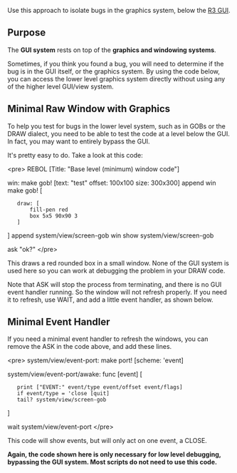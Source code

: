 Use this approach to isolate bugs in the graphics system, below the [[R3 GUI]].

==Purpose==

The '''GUI system''' rests on top of the '''graphics and windowing systems'''.

Sometimes, if you think you found a bug, you will need to determine if the bug is in the GUI itself, or the graphics system. By using the code below, you can access the lower level graphics system directly without using any of the higher level GUI/view system.

==Minimal Raw Window with Graphics==

To help you test for bugs in the lower level system, such as in GOBs or the DRAW dialect, you need to be able to test the code at a level below the GUI. In fact, you may want to entirely bypass the GUI.

It's pretty easy to do. Take a look at this code:

&lt;pre&gt;
REBOL [Title: &quot;Base level (minimum) window code&quot;]

win: make gob! [text: &quot;test&quot; offset: 100x100 size: 300x300]
append win make gob! [
    draw: [
        fill-pen red
        box 5x5 90x90 3
    ]
]
append system/view/screen-gob win
show system/view/screen-gob

ask &quot;ok?&quot;
&lt;/pre&gt;

This draws a red rounded box in a small window. None of the GUI system is used here so you can work at debugging the problem in your DRAW code.

Note that ASK will stop the process from terminating, and there is no GUI event handler running. So the window will not refresh properly. If you need it to refresh, use WAIT, and add a little event handler, as shown below.

==Minimal Event Handler==

If you need a minimal event handler to refresh the windows, you can remove the ASK in the code above, and add these lines.

&lt;pre&gt;
system/view/event-port: make port! [scheme: 'event]

system/view/event-port/awake: func [event] [
    print [&quot;EVENT:&quot; event/type event/offset event/flags]
    if event/type = 'close [quit]
    tail? system/view/screen-gob
]

wait system/view/event-port
&lt;/pre&gt;

This code will show events, but will only act on one event, a CLOSE.

'''Again, the code shown here is only necessary for low level debugging, bypassing the GUI system. Most scripts do not need to use this code.'''